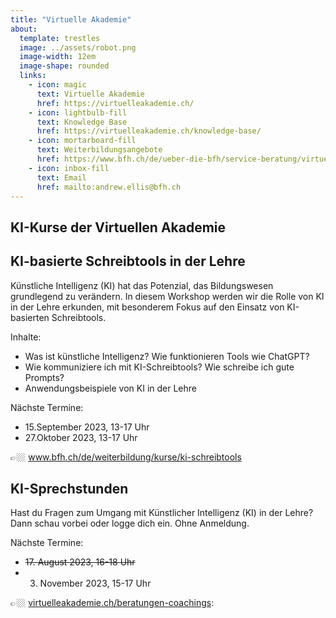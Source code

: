 ```yaml
---
title: "Virtuelle Akademie"
about:
  template: trestles
  image: ../assets/robot.png
  image-width: 12em
  image-shape: rounded
  links:
    - icon: magic
      text: Virtuelle Akademie
      href: https://virtuelleakademie.ch/
    - icon: lightbulb-fill
      text: Knowledge Base
      href: https://virtuelleakademie.ch/knowledge-base/
    - icon: mortarboard-fill
      text: Weiterbildungsangebote
      href: https://www.bfh.ch/de/ueber-die-bfh/service-beratung/virtuelle-akademie/
    - icon: inbox-fill
      text: Email
      href: mailto:andrew.ellis@bfh.ch
---
```


## KI-Kurse der Virtuellen Akademie

<!-- ### KI-basierte Schreibtools in der Lehre -->

:::{.callout-note}
## KI-basierte Schreibtools in der Lehre
Künstliche Intelligenz (KI) hat das Potenzial, das Bildungswesen grundlegend zu verändern. In diesem Workshop werden wir die Rolle von KI in der Lehre erkunden, mit besonderem Fokus auf den Einsatz von KI-basierten Schreibtools.

Inhalte:

- Was ist künstliche Intelligenz? Wie funktionieren Tools wie ChatGPT? 
- Wie kommuniziere ich mit KI-Schreibtools? Wie schreibe ich gute Prompts?  
- Anwendungsbeispiele von KI in der Lehre 

Nächste Termine:

- 15.September 2023, 13-17 Uhr
- 27.Oktober 2023, 13-17 Uhr

👉🏼 [www.bfh.ch/de/weiterbildung/kurse/ki-schreibtools](https://www.bfh.ch/de/weiterbildung/kurse/ki-schreibtools/)
:::

:::{.callout-note}
## KI-Sprechstunden
Hast du Fragen zum Umgang mit Künstlicher Intelligenz (KI) in der Lehre? Dann schau vorbei oder logge dich ein. Ohne Anmeldung.

Nächste Termine:

- ~~17. August 2023, 16-18 Uhr~~
- 3. November 2023, 15-17 Uhr

👉🏼 [virtuelleakademie.ch/beratungen-coachings](https://virtuelleakademie.ch/beratungen-coachings/):
:::

